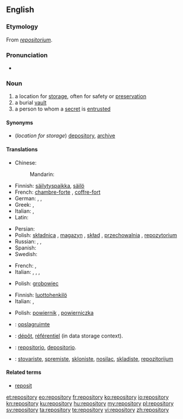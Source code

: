 ==English==
{{wikipedia}}

===Etymology===
From {{etyl|LL.}} ''[[repositorium]]''.

===Pronunciation===
* {{audio|en-us-repository.ogg|Audio (US)}}

===Noun===
{{en-noun|repositories}}

# a location for [[storage]], often for safety or [[preservation]]
# a burial [[vault]]
# a person to whom a [[secret]] is [[entrusted]]

====Synonyms====
* (''location for storage'') [[depository]], [[archive]]

====Translations====
{{trans-top|a location for storage, often for safety or preservation}}
* Chinese:
*: Mandarin: {{t|zh|资源库|sc=Hani}}
* Finnish: [[säilytyspaikka]], [[säilö]]
* French: [[chambre-forte]] {{f}}, [[coffre-fort]] {{m}}
* German: {{t|de|Ablage|f}},  {{t+|de|Depot|n}}, {{t|de|Archive|n}}
* Greek: {{t|el|αποθήκη|f|tr=apothíki|sc=Grek}}, {{qualifier|software source}} {{t|el|αποθετήριο|n|tr=apothetírio|sc=Grek}}
* Italian: {{t-|it|ripostiglio}},  {{t+|it|ricettacolo}}
* Latin: {{t-|la|receptaculum|n|alt=receptāculum}}
{{trans-mid}}
* Persian: {{t|fa|مخزن|sc=fa-Arab}}
* Polish: [[składnica]] {{f}}, [[magazyn]] {{m}}, [[skład]] {{m}}, [[przechowalnia]] {{f}}, [[repozytorium]] {{n}}
* Russian: {{t|ru|хранилище|n|tr=xranílišče|sc=Cyrl}}, {{t|ru|склад|m|tr=sklad|sc=Cyrl}}, {{t|ru|вместилище|n|tr=vmestílišče|sc=Cyrl}}
* Spanish: {{t|es|repositorio|m}}
* Swedish: {{t|sv|lager}}
{{trans-bottom}}

{{trans-top|a burial vault}}
* French: {{t+|fr|tombeau|m}}, {{t+|fr|mausolée|m}}
* Italian: {{t-|it|sepolcro}},  {{t+|it|tomba}},  {{t-|it|mausoleo}},  {{t+|it|cripta}}
{{trans-mid}}
* Polish: [[grobowiec]] {{m}}
{{trans-bottom}}

{{trans-top|a person to whom a secret is entrusted}}
* Finnish: [[luottohenkilö]]
* Italian: {{t-|it|depositario}},  {{t-|it|confidente}}
{{trans-mid}}
* Polish: [[powiernik]] {{m}}, [[powierniczka]] {{f}}
{{trans-bottom}}

{{checktrans-top}}
* {{ttbc|nl}}: [[opslagruimte]]
* {{ttbc|fr}}: [[dépôt]], [[référentiel]] (in data storage context).
{{trans-mid}}
* {{ttbc|es}}: [[repositorio]], [[depositorio]].
* {{ttbc|sh}}: [[stovariste]], [[spremiste]], [[skloniste]], [[nosilac]], [[skladiste]], [[repozitorijum]]
{{trans-bottom}}

====Related terms====
* [[reposit]]

[[et:repository]]
[[eo:repository]]
[[fr:repository]]
[[ko:repository]]
[[io:repository]]
[[kn:repository]]
[[ku:repository]]
[[hu:repository]]
[[my:repository]]
[[pl:repository]]
[[sv:repository]]
[[ta:repository]]
[[te:repository]]
[[vi:repository]]
[[zh:repository]]